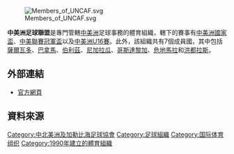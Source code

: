 {{Infobox Organization <!-- START INFOBOX -->
|name=中美洲足球聯盟<br/>''Unión Centroamericana de Fútbol''
|image= 
|caption=
|type=體育組織
|size=
|membership=7個成員國
|formation= 1990年<ref>{{cite web|title=DIGICEL AND THE CENTRAL AMERICAN UNION OF FOOTBALL (UNCAF) LAUNCH THE COPA DE NACIONES DIGICEL 2009|url=http://www.digicelfootball.com/en/copa-2007/news/digicel-and-uncaf-launch-the-copa-de-naciones-digicel-2009|publisher=Digicel Football|accessdate=21 February 2013|date=11 December 2008|deadurl=yes|archiveurl=https://archive.is/20130408215540/http://www.digicelfootball.com/en/copa-2007/news/digicel-and-uncaf-launch-the-copa-de-naciones-digicel-2009|archivedate=2013年4月8日}}</ref> 
|map=
|mcaption=
|headquarters=
|leader_title=主席
|leader_name= Rafael Tinoco
|website= http://www.uncafut.com
}}

[[Image:Members_of_UNCAF.svg|thumb]]

'''中美洲足球聯盟'''是專門管轄[[中美洲|中美洲]]足球事務的體育組織，轄下的賽事有[[中美洲國家盃|中美洲國家盃]]、[[中美聯賽冠軍盃|中美聯賽冠軍盃]]以及[[中美洲U16賽|中美洲U16賽]]。此外，該組織共有7個成員國，其中包括[[薩爾瓦多足球協會|薩爾瓦多]]、[[巴拿馬足球協會|巴拿馬]]、[[伯利茲足球協會|伯利茲]]、[[尼加拉瓜足球協會|尼加拉瓜]]、[[哥斯達黎加足球協會|哥斯達黎加]]、[[危地馬拉國家足球協會|危地馬拉]]和[[洪都拉斯國家足球協會|洪都拉斯]]。

== 外部連結 ==
* [http://www.uncafut.com/ 官方網頁]{{Wayback|url=http://www.uncafut.com/ |date=20170613064649 }} {{es icon}}

== 資料來源 ==

{{reflist}}

{{CONCACAF teams}}
{{國際足球}}

[[Category:中北美洲及加勒比海足球協會|Category:中北美洲及加勒比海足球協會]]
[[Category:足球組織|Category:足球組織]]
[[Category:国际体育组织|Category:国际体育组织]]
[[Category:1990年建立的體育組織|Category:1990年建立的體育組織]]